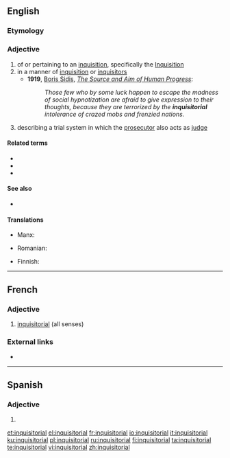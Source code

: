 ==English==
{{wikipedia|Inquisitorial system}}

===Etymology===
{{suffix|inquisitor|ial|lang=en}}

===Adjective===
{{en-adj}}

# of or pertaining to an [[inquisition]], specifically the [[Inquisition]]
# in a manner of [[inquisition]] or [[inquisitors]]
#* '''1919''', [[w:Boris Sidis|Boris Sidis]], ''[[s:The Source and Aim of Human Progress|The Source and Aim of Human Progress]]'':
#*: ''Those few who by some luck happen to escape the madness of social hypnotization are afraid to give expression to their thoughts, because they are terrorized by the '''inquisitorial''' intolerance of crazed mobs and frenzied nations.''
# {{lb|en|legal}} describing a trial system in which the [[prosecutor]] also acts as [[judge]]

====Related terms====
* {{l|en|inquest}}
* {{l|en|inquisition}}
* {{l|en|inquisitor}}

====See also====
* {{sense|legal}} {{l|en|procurator}}

====Translations====
{{trans-top|Of or pertaining to an inquisition}}
* Manx: {{t|gv|ard-eyshtagh}}
{{trans-mid}}
* Romanian: {{t+|ro|inchizitorial}}
{{trans-bottom}}

{{trans-top|describing a trial system in which the prosecutor also acts as judge}}
* Finnish: {{t+|fi|inkvisitorinen}}
{{trans-mid}}
{{trans-bottom}}

----

==French==

===Adjective===
{{fr-adj|mp=inquisitoriaux}}

# [[#English|inquisitorial]] (all senses)

===External links===
* {{R:TLFi}}

----

==Spanish==

===Adjective===
{{es-adj|pl=inquisitoriales}}

# {{l|en|inquisitorial}}

[[et:inquisitorial]]
[[el:inquisitorial]]
[[fr:inquisitorial]]
[[io:inquisitorial]]
[[it:inquisitorial]]
[[ku:inquisitorial]]
[[pl:inquisitorial]]
[[ru:inquisitorial]]
[[fi:inquisitorial]]
[[ta:inquisitorial]]
[[te:inquisitorial]]
[[vi:inquisitorial]]
[[zh:inquisitorial]]